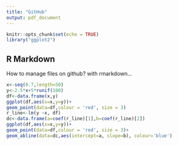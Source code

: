 ```yaml
---
title: "GitHub"
output: pdf_document
---
```


```r
knitr::opts_chunk$set(echo = TRUE)
library("ggplot2")
```

## R Markdown

How to manage files on github? with rmarkdown...

```r
x<-seq(0.7,length=50)
y<-2.5*x+5*runif(100)
df<-data.frame(x,y)
ggplot(df,aes(x=x,y=y))+
geom_point(data=df,colour = 'red', size = 3)
r_line<-lm(y ~x, df)
dc<-data.frame(a=coef(r_line)[1],b=coef(r_line)[2])
ggplot(df,aes(x=x,y=y))+
geom_point(data=df,colour = 'red', size = 3)+
geom_abline(data=dc,aes(intercept=a, slope=b), colour='blue')
```

